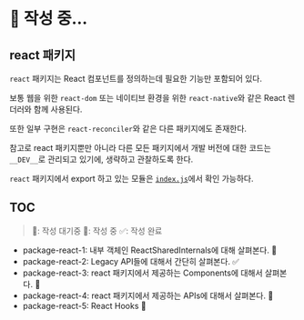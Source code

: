 # 📝 작성 중...

## react 패키지

`react` 패키지는 React 컴포넌트를 정의하는데 필요한 기능만 포함되어 있다.

보통 웹을 위한 `react-dom` 또는 네이티브 환경을 위한 `react-native`와 같은 React 렌더러와 함께 사용된다.

또한 일부 구현은 `react-reconciler`와 같은 다른 패키지에도 존재한다.

참고로 react 패키지뿐만 아니라 다른 모든 패키지에서 개발 버전에 대한 코드는 `__DEV__`로 관리되고 있기에, 생략하고 관찰하도록 한다.

`react` 패키지에서 export 하고 있는 모듈은 [`index.js`](https://github.com/facebook/react/blob/main/packages/react/index.js)에서 확인 가능하다.

## TOC

> 👀: 작성 대기중
> 📝: 작성 중
> ✅: 작성 완료

- package-react-1: 내부 객체인 ReactSharedInternals에 대해 살펴본다. 📝
- package-react-2: Legacy API들에 대해서 간단히 살펴본다. ✅
- package-react-3: react 패키지에서 제공하는 Components에 대해서 살펴본다. 📝
- package-react-4: react 패키지에서 제공하는 APIs에 대해서 살펴본다. 📝
- package-react-5: React Hooks 👀
